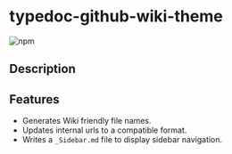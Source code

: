 
# typedoc-github-wiki-theme

![npm](https://img.shields.io/npm/v/typedoc-github-wiki-theme%2Fnext?&logo=npm)

## Description

<PackageDescription description={pjson.description}></PackageDescription>

## Features

- Generates Wiki friendly file names.
- Updates internal urls to a compatible format.
- Writes a `_Sidebar.md` file to display sidebar navigation.
